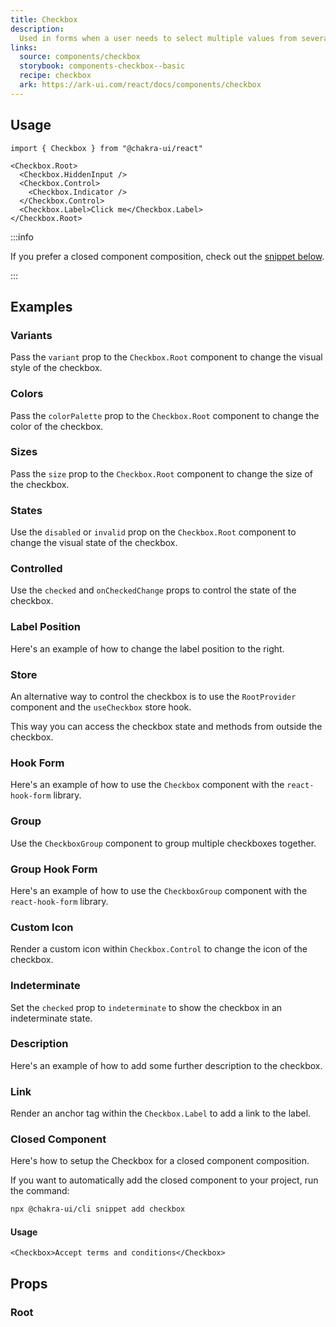 ```yaml
---
title: Checkbox
description:
  Used in forms when a user needs to select multiple values from several options
links:
  source: components/checkbox
  storybook: components-checkbox--basic
  recipe: checkbox
  ark: https://ark-ui.com/react/docs/components/checkbox
---
```


<ExampleTabs name="checkbox-basic" />

## Usage

```tsx
import { Checkbox } from "@chakra-ui/react"
```

```tsx
<Checkbox.Root>
  <Checkbox.HiddenInput />
  <Checkbox.Control>
    <Checkbox.Indicator />
  </Checkbox.Control>
  <Checkbox.Label>Click me</Checkbox.Label>
</Checkbox.Root>
```

:::info

If you prefer a closed component composition, check out the
[snippet below](#closed-component).

:::

## Examples

### Variants

Pass the `variant` prop to the `Checkbox.Root` component to change the visual
style of the checkbox.

<ExampleTabs name="checkbox-with-variants" />

### Colors

Pass the `colorPalette` prop to the `Checkbox.Root` component to change the
color of the checkbox.

<ExampleTabs name="checkbox-with-colors" />

### Sizes

Pass the `size` prop to the `Checkbox.Root` component to change the size of the
checkbox.

<ExampleTabs name="checkbox-with-sizes" />

### States

Use the `disabled` or `invalid` prop on the `Checkbox.Root` component to change
the visual state of the checkbox.

<ExampleTabs name="checkbox-with-states" />

### Controlled

Use the `checked` and `onCheckedChange` props to control the state of the
checkbox.

<ExampleTabs name="checkbox-controlled" />

### Label Position

Here's an example of how to change the label position to the right.

<ExampleTabs name="checkbox-with-label-position" />

### Store

An alternative way to control the checkbox is to use the `RootProvider`
component and the `useCheckbox` store hook.

This way you can access the checkbox state and methods from outside the
checkbox.

<ExampleTabs name="checkbox-with-store" />

### Hook Form

Here's an example of how to use the `Checkbox` component with the
`react-hook-form` library.

<ExampleTabs name="checkbox-with-hook-form" />

### Group

Use the `CheckboxGroup` component to group multiple checkboxes together.

<ExampleTabs name="checkbox-with-group" />

### Group Hook Form

Here's an example of how to use the `CheckboxGroup` component with the
`react-hook-form` library.

<ExampleTabs name="checkbox-with-group-hook-form" />

### Custom Icon

Render a custom icon within `Checkbox.Control` to change the icon of the
checkbox.

<ExampleTabs name="checkbox-with-custom-icon" />

### Indeterminate

Set the `checked` prop to `indeterminate` to show the checkbox in an
indeterminate state.

<ExampleTabs name="checkbox-indeterminate" />

### Description

Here's an example of how to add some further description to the checkbox.

<ExampleTabs name="checkbox-with-description" />

### Link

Render an anchor tag within the `Checkbox.Label` to add a link to the label.

<ExampleTabs name="checkbox-with-link" />

### Closed Component

Here's how to setup the Checkbox for a closed component composition.

<ExampleCode name="checkbox-closed-component" />

If you want to automatically add the closed component to your project, run the
command:

```bash
npx @chakra-ui/cli snippet add checkbox
```

#### Usage

```tsx
<Checkbox>Accept terms and conditions</Checkbox>
```

## Props

### Root

<PropTable component="Checkbox" part="Root" />
